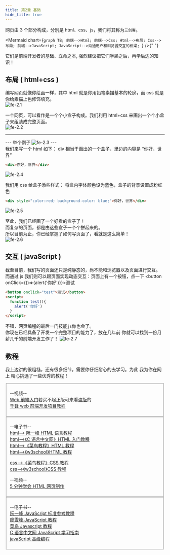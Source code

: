 ```yaml
---
title: 第2章 基础
hide_title: true
---
```



网页由 3 个部分构成，分别是 html、css、js，我们将其称为`三剑客`。

<Mermaid
  chart={`graph TB;
    前端-->Html;
    前端-->Css;
    Html-->布局;
    Css-->布局;
    前端-->JavaScript;
    JavaScript-->沟通用户和浏览器交互的桥梁;
`}
/>{" "}

它们是前端开发者的基础、立命之本, 强烈建议把它们学熟之后，再学后边的知识！

## 布局 ( html+css )

编写网页就像你绘画一样，其中 html 就是你用铅笔素描基本的轮廓，而 css 就是你给素描上色修饰填充。  
![fe-2.1](/img/fe/2.1.jpg)

一个网页，可以看作是一个个小盒子构成。我们利用 html+css 来画出一个个小盒子来组装成完整页面。  
![fe-2.2](/img/fe/2.2.png)

<hr/>

--- 举个例子 ![fe-2.3](/img/fe/2.3.webp) ---   
我们来写一个 html 如下： div 相当于画出的一个盒子，里边的内容是 “你好，世界”    
```html
<div>你好，世界</div>
```
![fe-2.4](/img/fe/2.4.jpg)  




我们用 css 给盒子添些样式： 将盒内字体颜色设为蓝色，盒子的背景设置成粉红色
```html
<div style="color:red; background-color: blue;">你好，世界</div>
```
![fe-2.5](/img/fe/2.5.jpg)  


至此，我们已经画了一个好看的盒子了！   
而复杂的页面，都是由这些盒子一个个拼起来的。   
所以目前为止，你已经掌握了如何写页面了，看就是这么简单！   
![fe-2.6](/img/fe/2.6.webp)  

## 交互 ( javaScript )

截至目前，我们写的页面还只是纯静态的，尚不能和浏览器以及页面进行交互。    
而通过 js 我们则可以跟页面实现动态交互：页面上有一个按钮，点一下
<button onClick={()=>{alert('你好')}}>测试</button>

```html
<button onclick="test">测试</button>
<script>
  function test(){
    alert('你好')
  }
</script>
```
不错，网页编程的最后一门技能`js`你也会了。   
你现在已经具备了开发一个完整项目的能力了，放在几年前 你就可以找到一份月薪几千的前端开发工作了！
![fe-2.7](/img/fe/2.7.webp) 

## 教程
我上边讲的很粗糙，还有很多细节，需要你仔细耐心的去学习。为此 我为你在网上 精心挑选了一些优秀的教程！

<Fieldset title="🦜html+css+js">

--视频--  
[Web 前端入门](https://www.bilibili.com/cheese/play/ep7585)若买不起正版可来看[盗版](https://www.aliyundrive.com/s/ypVYReHkhCE)的  
[千锋 web 前端开发项目教程](https://www.bilibili.com/video/BV17z4y1D7Yj)

</Fieldset>

<Fieldset title="🦜html、css">

--电子书--  
[html--> 阮一峰 HTML 语言教程](https://www.bookstack.cn/read/html-tutorial)  
[html-->《C 语言中文网》HTML 入门教程](http://c.biancheng.net/html)  
[html-->《菜鸟教程》HTML 教程](https://www.runoob.com/html)  
[html-->《w3school》HTML 教程](https://www.w3school.com.cn/html/index.asp)

[css-->《菜鸟教程》CSS 教程](https://www.runoob.com/css)  
[css-->《w3school》CSS 教程](https://www.w3school.com.cn/css/index.asp)

--视频--  
[5 分钟学会 HTML 网页制作](https://www.bilibili.com/video/BV14V411Z7Bo)

</Fieldset>

<Fieldset title="🦜javaScript">

--电子书--  
[阮一峰 JavaScript 标准参考教程](http://javascript.ruanyifeng.com)  
[廖雪峰 JavaScript 教程](https://www.liaoxuefeng.com/wiki/1022910821149312)  
[菜鸟 Javascript 教程](https://www.runoob.com/js/js-intro.html)  
[C 语言中文网 JavaScript 学习指南](http://c.biancheng.net/js)  
[javaScript 高级编程](https://dshvv.github.io/red-treasure-book/dist)

</Fieldset>
